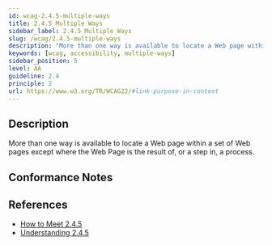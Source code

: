 ```yaml
---
id: wcag-2.4.5-multiple-ways
title: 2.4.5 Multiple Ways
sidebar_label: 2.4.5 Multiple Ways
slug: /wcag/2.4.5-multiple-ways
description: "More than one way is available to locate a Web page within a set of Web pages except where the Web Page is the result of, or a step in, a process."
keywords: [wcag, accessibility, multiple-ways]
sidebar_position: 5
level: AA
guideline: 2.4
principle: 2
url: https://www.w3.org/TR/WCAG22/#link-purpose-in-context
---
```


## Description

More than one way is available to locate a Web page within a set of Web pages except where the Web Page is the result of, or a step in, a process.

## Conformance Notes

<Project name="ads">
  <Unknown></Unknown>
</Project>

<Project name="scix">
  <Support></Support>
</Project>

## References

- [How to Meet 2.4.5](https://www.w3.org/WAI/WCAG22/quickref/#multiple-ways)
- [Understanding 2.4.5](https://www.w3.org/WAI/WCAG22/Understanding/multiple-ways.html)



